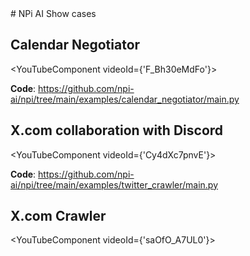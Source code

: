 
<Todo />
# NPi AI Show cases

## Calendar Negotiator

<YouTubeComponent videoId={'F_Bh30eMdFo'}></YouTubeComponent>

**Code**: https://github.com/npi-ai/npi/tree/main/examples/calendar_negotiator/main.py

## X.com collaboration with Discord

<YouTubeComponent videoId={'Cy4dXc7pnvE'}></YouTubeComponent>

**Code**: https://github.com/npi-ai/npi/tree/main/examples/twitter_crawler/main.py


## X.com Crawler

<YouTubeComponent videoId={'saOfO_A7UL0'}></YouTubeComponent>

<FeatureRequest />
